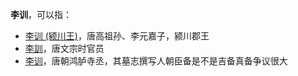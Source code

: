 '''李训'''，可以指：
*[[李训_(颍川王)|李训 (颍川王)]]，唐高祖孙、李元嘉子，颍川郡王
*[[李訓|李訓]]，唐文宗时官员
*[[李训_(鸿胪寺丞)|李训]]，唐朝鸿胪寺丞，其墓志撰写人朝臣备是不是吉备真备争议很大
{{Disambig|cat=二字李姓人名消歧义|X}}